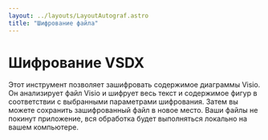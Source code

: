 ```yaml
---
layout: ../layouts/LayoutAutograf.astro
title: "Шифрование файла"
---
```



# Шифрование VSDX

Этот инструмент позволяет зашифровать содержимое диаграммы Visio.
Он анализирует файл Visio и шифрует весь текст и содержимое фигур в соответствии с выбранными параметрами шифрования.
Затем вы можете сохранить зашифрованный файл в новое место. Ваши файлы не покинут приложение, вся обработка будет выполняться локально на вашем компьютере.

<Cipher client:load />
